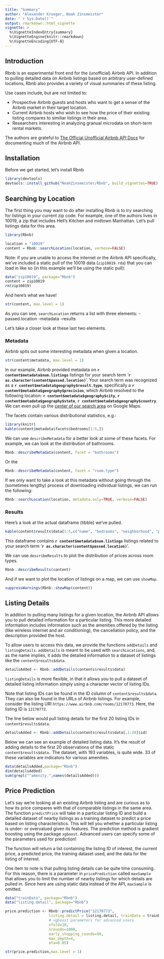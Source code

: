 ```yaml
---
title: "Summary"
author: "Alexander Kroeger, Noah Zinsmeister"
date: "`r Sys.Date()`"
output: rmarkdown::html_vignette
vignette: >
  %\VignetteIndexEntry{summary}
  %\VignetteEngine{knitr::rmarkdown}
  %\VignetteEncoding{UTF-8}
---
```


## Introduction
Rbnb is an experimental front end for the (unofficial) Airbnb API. In addition
to pulling detailed data on Airbnb listings based on arbitrary user-defined
locations, Rbnb also provides a variety of visual summaries of these listing.

Use cases include, but are not limited to:

- Prospective Airbnb guests and hosts who want to get a sense of the Airbnb
market in their target location.
- Current Airbnb hosts who wish to see how the price of their existing listing
compares to similiar listings in their area.
- Researchers interesting in analyzing granual microdata on short-term
rental markets.

The authors are grateful to
[The Official Unofficial Airbnb API Docs](http://airbnbapi.org/) for documenting
much of the Airbnb API.

## Installation

Before we get started, let's install Rbnb
```r
library(devtools)
devtools::install_github("NoahZinsmeister/Rbnb", build_vignettes=TRUE)
```

## Searching by Location

The first thing you may want to do after installing Rbnb is to try searching
for listings in your current zip code. For example, one of the authors lives in
10019, a zip that includes Hell's Kitchen and midtown Manhattan. Let's pull
listings data for this area.

```r
library(Rbnb)

location = "10019"
content = Rbnb::searchLocation(location, verbose=FALSE)
```

Note: if you are unable to access the internet or the Airbnb API specifically,
we've included a static pull of the 10019 data (`zip10019.rda`) that you can
load in like so (in this example we'll be using the static pull):

```r
data("zip10019", package="Rbnb")
content = zip10019
rm(zip10019)
```

And here's what we have!

```r
str(content, max.level = 1)
```

As you can see, `searchLocation` returns a list with three elements:
-passed.location
-metadata
-results

Let's take a closer look at these last two elements.

### Metadata

Airbnb spits out some interesting metadata when given a location.

```r
str(content$metadata, max.level = 1)
```

In our example, Airbnb provided metadata on
**`r content$metadata$num.listings`** listings for your search term
'**`r as.character(content$passed.location)`**'. Your search term was recognized
as a **`r content$metadata$geography$result.type`**, specifically a
**`r content$metadata$geography$precision`**, which Airbnb resolved to the
following location: **`r content$metadata$geography$city`**,
**`r content$metadata$geography$state`**,
**`r content$metadata$geography$country`**. We can even pull up the
[center of our search area](`r content$metadata$geography$google.maps.loc`)
on Google Maps.

The facets contain various distributional statistics, e.g.:
```r
library(knitr)
kable(content$metadata$facets$bedrooms[1:5,])
```

We can use `describeMetadata` for a better look at some of these facets. For
example, we can look at the distribution of bathrooms.

```r
Rbnb::describeMetadata(content, facet = "bathrooms")
```

Or the 
```r
Rbnb::describeMetadata(content, facet = "room.type")
```

If we only want to take a look at this metadata without going through the
(sometimes lengthy) process of downloading individual listings, we can run the
following:
```r
Rbnb::searchLocation(location, metadata.only=TRUE, verbose=FALSE)
```

### Results

Here's a look at the actual dataframe (tibble) we've pulled.
```r
kable(content$results$data[1:5,c("name", "bedrooms", "neighborhood", "primary.host.first.name")])
```

This dataframe contains **`r content$metadata$num.listings`** listings related
to your search term '**`r as.character(content$passed.location)`**'.

We can use `describeResults` to plot the distribution of prices across
room types.
```r
Rbnb::describeResults(content)
```

And if we want to plot the location of listings on a map, we can use `showMap`.

```r
suppressWarnings(Rbnb::showMap(content))
```

## Listing Details

In addition to pulling many listings for a given location, the Airbnb API allows you 
to pull detailed information for a particular listing. This more detailed information 
includes information such as the amenities offered by the listing (like wireless internet 
and air conditioning), the cancellation policy, and the description provided the host.

To allow users to access this data, we provide the functions `addDetails` and `listingDetails`. 
`addDetails` is meant to be used with `searchLocations`, and, as the name implies,
it adds the detailed information to a dataset of listings like the `content$results$data`.
```r
detailsAdded <- Rbnb::addDetails(contents$results$data)
```

`listingDetails` is more flexible, in that it allows you to pull a dataset of detailed 
listing information simply using a character vector of listing IDs.

Note that listing IDs can be found in the ID column of `content$results$data`. They can
also be found in the URLs of Airbnb listings. For example, consider the listing URl
`https://www.airbnb.com/rooms/12170773`. Here, the listing ID is `12170773`.

The line below would pull listing details for the first 20 listing IDs in `content$results$data`.

```r
detailsAdded <- Rbnb::addDetails(contents$results$data[,1:20]$id)
```

Below we can see an example of detailed listing data. It's the result of adding details
to the first 20 observations of the static `content$results$data.` The dataset, with 193
variables, is quite wide. 33 of these variables are indicators for various amenities.
```r
data(detailsAdded,package="Rbnb")
dim(detailsAdded)
sum(grepl("^amenity.",names(detailsAdded)))
```


## Price Prediction

Let's say we're looking at an existing Airbnb listing and are curious as to how
its price compares with that of comparable listings in the same area. The function
`predictPrice` will take in a particular listing ID and build a detailed dataset 
of nearby listings as a training dataset to predict a price based on listing 
characteristics. This will tell you whether a particular listing is under- or 
overvalued given its features. The prediction method is gradient boosting using the 
package `xgboost`. Advanced users can specify some of the parameters used for 
prediction!

The function will return a list containing the listing ID of interest, the current price,
a predicted price, the training dataset used, and the data for the listing of interest.

One item to note is that pulling listing details can be quite time consuming. For this 
reason, there is a parameter in `pricePrediction` called `maxSample` that allows
you to limit the number of nearby listings for which details are pulled in. Since here 
are using static data instead of the API, `maxSample` is omitted.

```r
data("trainData", package="Rbnb")
data("listing.detail", package="Rbnb")

price.prediction <- Rbnb::predictPrice("12170773",
                    listing.detail = listing.detail, trainData = trainData,
                    # xgboost parameters for advanced users
                    nfold=10,  
                    nrounds=1000,
                    early_stopping_rounds=50,
                    max_depth=4,
                    eta=0.05)

str(price.prediction,max.level = 1)
```
